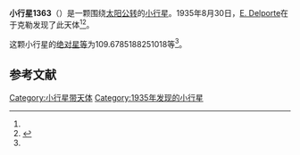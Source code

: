 {{Infobox planet
| bgcolour = #FFFFC0
| name = 1363 Herberta
| symbol = 
| image = 
| caption = 
| discovery = yes
| discovery_ref = 
| discoverer = [[E._Delporte|E. Delporte]]
| discovery_site = [[于克勒|于克勒]] 
| discovered = 1935年8月30日
| designations = yes
| mp_name = 
| named_after = 
| alt_names = 1935 RA/ 1943 ED1 / 1951 YM2 / 1952 BD
| mp_category = [[主带小行星|主带小行星]]
| orbit_ref = <ref name="a">[http://ssd.jpl.nasa.gov/sbdb.cgi?sstr=1363 1363 Herberta] {{Wayback|url=http://ssd.jpl.nasa.gov/sbdb.cgi?sstr=1363 |date=20210724062652 }}，小行星數據庫瀏覽器（JPL Small-Body Database Browser）－[[美国国家航空航天局|美国国家航空航天局]]喷气推进实验室</ref>
| epoch = 2456400.5 (2013年4月18日更新)
| aphelion = {{convert|3.104291988511006|AU|km|3|abbr=on|lk=out}}
| perihelion = {{convert|2.700739143853631|AU|km|3|abbr=on}}
| semimajor = {{convert|2.902515566182319|AU|km|3|abbr=on}}
| eccentricity = 0.069517774
| period = 1806.176815 [[日|日]]<br />4.95[[儒略年|儒略年]]
| avg_speed = 
| inclination = 1.102408947039023
| asc_node = 214.7495928633682
| mean_anomaly = 
| arg_peri = 109.6785188251018
| satellites = 
| physical_characteristics = yes
| dimensions = 
| mass = 
| density = 
| surface_grav = 
| escape_velocity = 
| sidereal_day = 
| axial_tilt = 
| pole_ecliptic_lat = 
| pole_ecliptic_lon = 
| albedo = 
| temperatures= 
| temp_name1 = 
| mean_temp_1 = 
| max_temp_1 = 
| temp_name2 = 
| max_temp_2 = 
| spectral_type = 
| abs_magnitude = 109.6785188251018
}}

'''小行星1363'''（{{lang-en|1363 Herberta}}）是一颗围绕[[太阳|太阳]][[公转|公转]]的[[小行星|小行星]]。1935年8月30日，[[E._Delporte|E. Delporte]]在于克勒发现了此天体<ref name="a" /><ref>{{cite news|title=小行星列表|url=http://cfa-www.harvard.edu/iau/lists/NumberedMPs.txt|accessdate=2013-07-08|newspaper=哈佛大学|archive-date=2008-05-17|archive-url=https://web.archive.org/web/20080517010638/http://cfa-www.harvard.edu/iau/lists/NumberedMPs.txt|dead-url=no}}</ref>。

这颗小行星的[[绝对星等|绝对星等]]为109.6785188251018等<ref name="a" />。

==参考文献==
{{reflist}}
{{Minor Planet Number|[[小行星1362|小行星1362]]|[[小行星1364|小行星1364]]}}

{{小天体}}

[[Category:小行星带天体|Category:小行星带天体]]
[[Category:1935年发现的小行星|Category:1935年发现的小行星]]

{{asteroid-stub}}